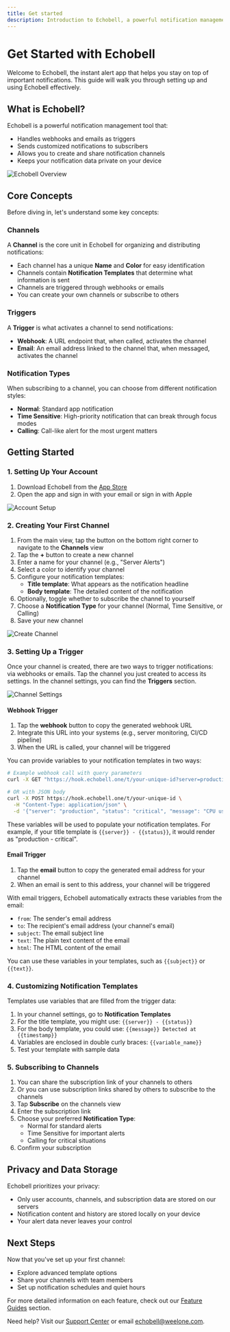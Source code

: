 ```yaml
---
title: Get started
description: Introduction to Echobell, a powerful notification management tool
---
```


# Get Started with Echobell

Welcome to Echobell, the instant alert app that helps you stay on top of important notifications. This guide will walk you through setting up and using Echobell effectively.

## What is Echobell?

Echobell is a powerful notification management tool that:
- Handles webhooks and emails as triggers
- Sends customized notifications to subscribers
- Allows you to create and share notification channels
- Keeps your notification data private on your device

![Echobell Overview](/images/docs/screenshot-overview.en.png)

## Core Concepts

Before diving in, let's understand some key concepts:

### Channels

A **Channel** is the core unit in Echobell for organizing and distributing notifications:
- Each channel has a unique **Name** and **Color** for easy identification
- Channels contain **Notification Templates** that determine what information is sent
- Channels are triggered through webhooks or emails
- You can create your own channels or subscribe to others

### Triggers

A **Trigger** is what activates a channel to send notifications:
- **Webhook**: A URL endpoint that, when called, activates the channel
- **Email**: An email address linked to the channel that, when messaged, activates the channel

### Notification Types

When subscribing to a channel, you can choose from different notification styles:
- **Normal**: Standard app notification
- **Time Sensitive**: High-priority notification that can break through focus modes
- **Calling**: Call-like alert for the most urgent matters

## Getting Started

### 1. Setting Up Your Account

1. Download Echobell from the [App Store](https://apps.apple.com/app/id6743597198)
2. Open the app and sign in with your email or sign in with Apple

![Account Setup](/images/docs/screenshot-sign-in.en.png)

### 2. Creating Your First Channel

1. From the main view, tap the button on the bottom right corner to navigate to the **Channels** view
2. Tap the **+** button to create a new channel
2. Enter a name for your channel (e.g., "Server Alerts")
3. Select a color to identify your channel
4. Configure your notification templates:
   - **Title template**: What appears as the notification headline
   - **Body template**: The detailed content of the notification
7. Optionally, toggle whether to subscribe the channel to yourself
8. Choose a **Notification Type** for your channel (Normal, Time Sensitive, or Calling)
9. Save your new channel

![Create Channel](/images/docs/screenshot-create-channel.en.png)

### 3. Setting Up a Trigger

Once your channel is created, there are two ways to trigger notifications: via webhooks or emails. Tap the channel you just created to access its settings. In the channel settings, you can find the **Triggers** section.

![Channel Settings](/images/docs/screenshot-channel-settings.en.png)

#### Webhook Trigger

1. Tap the **webhook** button to copy the generated webhook URL
2. Integrate this URL into your systems (e.g., server monitoring, CI/CD pipeline)
3. When the URL is called, your channel will be triggered

You can provide variables to your notification templates in two ways:

```bash
# Example webhook call with query parameters
curl -X GET "https://hook.echobell.one/t/your-unique-id?server=production&status=critical&message=CPU%20usage%20at%2095%25"

# OR with JSON body
curl -X POST https://hook.echobell.one/t/your-unique-id \
  -H "Content-Type: application/json" \
  -d '{"server": "production", "status": "critical", "message": "CPU usage at 95%"}'
```

These variables will be used to populate your notification templates. For example, if your title template is `{{server}} - {{status}}`, it would render as "production - critical".

#### Email Trigger

1. Tap the **email** button to copy the generated email address for your channel
2. When an email is sent to this address, your channel will be triggered

With email triggers, Echobell automatically extracts these variables from the email:
- `from`: The sender's email address
- `to`: The recipient's email address (your channel's email)
- `subject`: The email subject line
- `text`: The plain text content of the email
- `html`: The HTML content of the email

You can use these variables in your templates, such as `{{subject}}` or `{{text}}`.

### 4. Customizing Notification Templates

Templates use variables that are filled from the trigger data:

1. In your channel settings, go to **Notification Templates**
2. For the title template, you might use: `{{server}} - {{status}}`
3. For the body template, you could use: `{{message}} Detected at {{timestamp}}`
4. Variables are enclosed in double curly braces: `{{variable_name}}`
5. Test your template with sample data

### 5. Subscribing to Channels

1. You can share the subscription link of your channels to others
2. Or you can use subscription links shared by others to subscribe to the channels
3. Tap **Subscribe** on the channels view
4. Enter the subscription link
4. Choose your preferred **Notification Type**:
   - Normal for standard alerts
   - Time Sensitive for important alerts
   - Calling for critical situations
5. Confirm your subscription

## Privacy and Data Storage

Echobell prioritizes your privacy:
- Only user accounts, channels, and subscription data are stored on our servers
- Notification content and history are stored locally on your device
- Your alert data never leaves your control

## Next Steps

Now that you've set up your first channel:
- Explore advanced template options
- Share your channels with team members
- Set up notification schedules and quiet hours

For more detailed information on each feature, check out our [Feature Guides](/docs/features) section.

Need help? Visit our [Support Center](/docs/support) or email echobell@weelone.com.